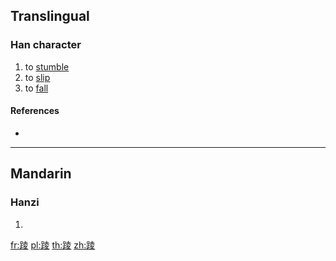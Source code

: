 {{character info/new}}
==Translingual==

===Han character===
{{Han char|rn=157|rad=足|as=08|sn=15|four=64147|canj=RMGCE}}

# to [[stumble]]
# to [[slip]]
# to [[fall]]

====References====
* {{Han ref|kx=1228.120|dkj=37637|dj=1700.200|hdz=63712.040|uh=8E1C|ud=36380|bh=E844|bd=59460}}

----

==Mandarin==

===Hanzi===
{{cmn-hanzi|pin=[[lèng]] ([[leng4]])|wg=leng<sup>4</sup>}}

# {{defn|lang=cmn|sort=足08}}

[[fr:踜]]
[[pl:踜]]
[[th:踜]]
[[zh:踜]]